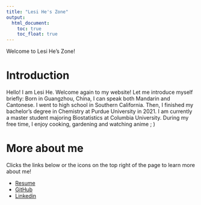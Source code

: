 ```yaml
---
title: "Lesi He's Zone"
output: 
  html_document:
    toc: true
    toc_float: true
---
```


Welcome to Lesi He's Zone!

# Introduction
Hello! I am Lesi He. Welcome again to my website!
Let me introduce myself briefly: Born in Guangzhou, China, I can speak both Mandarin and Cantonese. I went to high school in Southern California. Then, I finished my bachelor's degree in Chemistry at Purdue University in 2021. I am currently a master student majoring Biostatistics at Columbia University. During my free time, I enjoy cooking, gardening and watching anime ; )


# More about me
Clicks the links below or the icons on the top right of the page to learn more about me!

* [Resume](resume.html)
* [GitHub](https://github.com/lscelia)
* [Linkedin](https://www.linkedin.com/in/lesi-he-1234a6125/)



